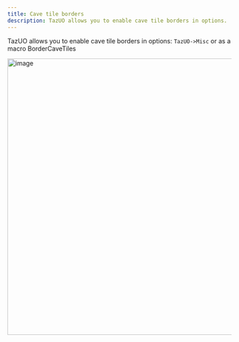 ```yaml
---
title: Cave tile borders
description: TazUO allows you to enable cave tile borders in options.
---
```


TazUO allows you to enable cave tile borders in options: `TazUO->Misc` or as a macro BorderCaveTiles

<img width="1284" height="622" alt="image" src="https://github.com/user-attachments/assets/db80c568-9761-44f3-9e2e-7b6982dfd2a9" />